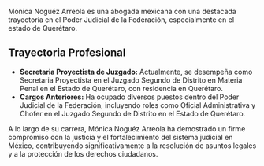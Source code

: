 Mónica Noguéz Arreola es una abogada mexicana con una destacada trayectoria en el Poder Judicial de la Federación, especialmente en el estado de Querétaro.

## Trayectoria Profesional

- **Secretaria Proyectista de Juzgado:** Actualmente, se desempeña como Secretaria Proyectista en el Juzgado Segundo de Distrito en Materia Penal en el Estado de Querétaro, con residencia en Querétaro.
- **Cargos Anteriores:** Ha ocupado diversos puestos dentro del Poder Judicial de la Federación, incluyendo roles como Oficial Administrativa y Chofer en el Juzgado Segundo de Distrito en el Estado de Querétaro.

A lo largo de su carrera, Mónica Noguéz Arreola ha demostrado un firme compromiso con la justicia y el fortalecimiento del sistema judicial en México, contribuyendo significativamente a la resolución de asuntos legales y a la protección de los derechos ciudadanos.
